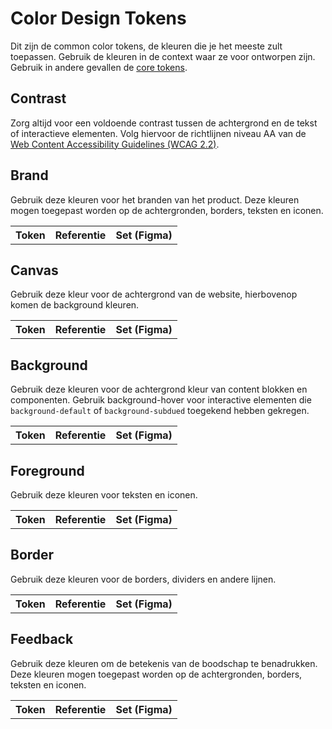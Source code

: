 
<Meta title="Design Tokens/Niveaus/Common/Kleuren" />

[core-color-tokens]: /docs/design-tokens-niveaus-core-kleuren--docs
[wcag2.2]: https://www.w3.org/TR/WCAG22/#contrast-minimum

# Color Design Tokens

Dit zijn de common color tokens, de kleuren die je het meeste zult toepassen. Gebruik de kleuren in de context waar ze voor ontworpen zijn. Gebruik in andere gevallen de [core tokens][core-color-tokens].

## Contrast

Zorg altijd voor een voldoende contrast tussen de achtergrond en de tekst of interactieve elementen. Volg hiervoor de richtlijnen niveau AA van de [Web Content Accessibility Guidelines (WCAG 2.2)][wcag2.2].

## Brand

Gebruik deze kleuren voor het branden van het product. Deze kleuren mogen toegepast worden op de achtergronden, borders, teksten en iconen.

<DesignTokenOverview>
  <table>
    <thead>
      <tr>
        <th>Token</th>
        <th>Referentie</th>
        <th>Set (Figma)</th>
      </tr>
    </thead>
    <tbody>
      <tr>
        <DesignTokenColorPreview token="lux.color.brand.default" reference="lux.color.groen.500" set="product" />
      </tr>
      <tr>
        <DesignTokenColorPreview token="lux.color.brand.subdued" reference="lux.color.groen.50" set="product" />
      </tr>
      <tr>
        <DesignTokenColorPreview token="lux.color.brand.hover" reference="lux.color.groen.700" set="product" />
      </tr>
    </tbody>
  </table>

## Canvas

Gebruik deze kleur voor de achtergrond van de website, hierbovenop komen de background kleuren.

<table>
  <thead>
    <tr>
      <th>Token</th>
      <th>Referentie</th>
      <th>Set (Figma)</th>
    </tr>
  </thead>
  <tbody>
    <tr>
      <DesignTokenColorPreview token="lux.color.canvas" reference="lux.color.grijs.200" set="mode" />
    </tr>
  </tbody>
</table>

## Background

Gebruik deze kleuren voor de achtergrond kleur van content blokken en componenten. Gebruik background-hover voor interactive elementen die `background-default` of `background-subdued` toegekend hebben gekregen.

<table>
  <thead>
    <tr>
      <th>Token</th>
      <th>Referentie</th>
      <th>Set (Figma)</th>
    </tr>
  </thead>
  <tbody>
    <tr>
      <DesignTokenColorPreview token="lux.color.background.default" reference="lux.color.wit" set="mode" />
    </tr>
    <tr>
      <DesignTokenColorPreview token="lux.color.background.subdued" reference="lux.color.grijs.200" set="mode" />
    </tr>
    <tr>
      <DesignTokenColorPreview token="lux.color.background.hover" reference="lux.color.grijs.300" set="mode" />
    </tr>
  </tbody>
</table>

## Foreground

Gebruik deze kleuren voor teksten en iconen.

<table>
  <thead>
    <tr>
      <th>Token</th>
      <th>Referentie</th>
      <th>Set (Figma)</th>
    </tr>
  </thead>
  <tbody>
    <tr>
      <DesignTokenColorPreview token="lux.color.foreground.default" reference="lux.color.grijs.700" set="mode" />
    </tr>
    <tr>
      <DesignTokenColorPreview token="lux.color.foreground.subdued" reference="lux.color.grijs.500" set="mode" />
    </tr>
    <tr>
      <DesignTokenColorPreview token="lux.color.foreground.on-emphasis" reference="lux.color.wit" set="mode" />
    </tr>
    <tr>
      <DesignTokenColorPreview token="lux.color.foreground.link" reference="lux.color.donkerblauw.500" set="mode" />
    </tr>
  </tbody>
</table>

## Border

Gebruik deze kleuren voor de borders, dividers en andere lijnen.

<table>
  <thead>
    <tr>
      <th>Token</th>
      <th>Referentie</th>
      <th>Set (Figma)</th>
    </tr>
  </thead>
  <tbody>
    <tr>
      <DesignTokenColorPreview token="lux.color.border.default" reference="lux.color.grijs.500" set="mode" />
    </tr>
    <tr>
      <DesignTokenColorPreview token="lux.color.border.subdued" reference="lux.color.grijs.400" set="mode" />
    </tr>
    <tr>
      <DesignTokenColorPreview token="lux.color.border.strong" reference="lux.color.foreground.default" set="mode" />
    </tr>
  </tbody>
</table>

## Feedback

Gebruik deze kleuren om de betekenis van de boodschap te benadrukken. Deze kleuren mogen toegepast worden op de achtergronden, borders, teksten en iconen.

<table>
  <thead>
    <tr>
      <th>Token</th>
      <th>Referentie</th>
      <th>Set (Figma)</th>
    </tr>
  </thead>
  <tbody>
    <tr>
      <DesignTokenColorPreview token="lux.color.feedback.success.default" reference="lux.color.groen.500" set="mode" />
    </tr>
    <tr>
      <DesignTokenColorPreview token="lux.color.feedback.success.subdued" reference="lux.color.groen.50" set="mode" />
    </tr>
    <tr>
      <DesignTokenColorPreview token="lux.color.feedback.info.default" reference="lux.color.hemelblauw.500" set="mode" />
    </tr>
    <tr>
      <DesignTokenColorPreview token="lux.color.feedback.info.subdued" reference="lux.color.hemelblauw.50" set="mode" />
    </tr>
    <tr>
      <DesignTokenColorPreview token="lux.color.feedback.error.default" reference="lux.color.rood.500" set="mode" />
    </tr>
    <tr>
      <DesignTokenColorPreview token="lux.color.feedback.error.subdued" reference="lux.color.rood.50" set="mode" />
    </tr>
    <tr>
      <DesignTokenColorPreview token="lux.color.feedback.warning.default" reference="lux.color.donkergeel.500" set="mode" />
    </tr>
    <tr>
      <DesignTokenColorPreview token="lux.color.feedback.warning.subdued" reference="lux.color.donkergeel.50" set="mode" />
    </tr>
  </tbody>
</table>
</DesignTokenOverview>
